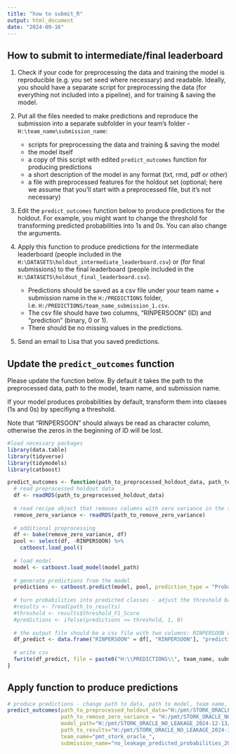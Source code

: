 ---
title: "how to submit_R"
output: html_document
date: "2024-09-16"
---


## How to submit to intermediate/final leaderboard

1. Check if your code for preprocessing the data and training the model is reproducible (e.g. you set seed where necessary) and readable. Ideally, you should have a separate script for preprocessing the data (for everything not included into a pipeline), and for training & saving the model.  

2. Put all the files needed to make predictions and reproduce the submission into a separate subfolder in your team's folder - `H:\team_name\submission_name`:
    - scripts for preprocessing the data and training & saving the model 
    - the model itself
    - a copy of this script with edited `predict_outcomes` function for producing predictions
    - a short description of the model in any format (txt, rmd, pdf or other)
    - a file with preprocessed features for the holdout set (optional; here we assume that you'll start with a preprocessed file, but it's not necessary)

3. Edit the `predict_outcomes` function below to produce predictions for the holdout. For example, you might want to change the threshold for transforming predicted probabilities into 1s and 0s. You can also change the arguments.  

4. Apply this function to produce predictions for the intermediate leaderboard (people included in the `H:\DATASETS\holdout_intermediate_leaderboard.csv`) or (for final submissions) to the final leaderboard (people included in the `H:\DATASETS\holdout_final_leaderboard.csv`). 
    - Predictions should be saved as a csv file under your team name + submission name in the `H:/PREDICTIONS` folder, i.e. `H:/PREDICTIONS/team_name_submission_1.csv`. 
    - The csv file should have two columns, "RINPERSOON" (ID) and "prediction" (binary, 0 or 1).
    - There should be no missing values in the predictions.
    
5. Send an email to Lisa that you saved predictions.


## Update the `predict_outcomes` function

Please update the function below. By default it takes the path to the preprocessed data, path to the model, team name, and submission name.  

If your model produces probabilities by default, transform them into classes (1s and 0s) by specifiyng a threshold.    

Note that "RINPERSOON" should always be read as character column, otherwise the zeros in the beginning of ID will be lost.  


```{r}
#load necessary packages
library(data.table)
library(tidyverse)
library(tidymodels)
library(catboost)

predict_outcomes <- function(path_to_preprocessed_holdout_data, path_to_remove_zero_variance, model_path, path_to_results, team_name, submission_name){
  # read preprocessed holdout data 
  df <- readRDS(path_to_preprocessed_holdout_data)
  
  # read recipe object that removes columns with zero variance in the training set
  remove_zero_variance <- readRDS(path_to_remove_zero_variance)
  
  # additional preprocessing
  df <- bake(remove_zero_variance, df)
  pool <- select(df, -RINPERSOON) %>%
    catboost.load_pool()
  
  # load model
  model <- catboost.load_model(model_path)
  
  # generate predictions from the model
  predictions <- catboost.predict(model, pool, prediction_type = "Probability")
  
  # turn probabilities into predicted classes - adjust the threshold based on threshold from results.csv
  #results <- fread(path_to_results)
  #threshold <- results$threshold_F1_Score
  #predictions <- ifelse(predictions >= threshold, 1, 0)
  
  # the output file should be a csv file with two columns: RINPERSOON and `prediction`
  df_predict <- data.frame("RINPERSOON" = df[, "RINPERSOON"], "prediction" = predictions)
  
  # write csv
  fwrite(df_predict, file = paste0("H:\\PREDICTIONS\\", team_name, submission_name, ".csv"))
}
```

## Apply function to produce predictions

```{r}
# produce predictions - change path to data, path to model, team name, submission name. Example:
predict_outcomes(path_to_preprocessed_holdout_data="H:/pmt/STORK_ORACLE_NO_LEAKAGE_2024-12-13/code_for_preprocessed_holdout_data_without_leakage_variable/preprocessed_holdout_data_no_leakage_2024-12-13.rds", 
                 path_to_remove_zero_variance = "H:/pmt/STORK_ORACLE_NO_LEAKAGE_2024-12-13/modeling_code_and_outputs/remove_zero_variance.RDS",
                 model_path="H:/pmt/STORK_ORACLE_NO_LEAKAGE_2024-12-13/modeling_code_and_outputs/without_leakage_pmt_train_and_evaluation_samples_seed_1_241016.csv_training_and_evaluation_set_catboost_learning_rate=NA,subsample=0.8,depth=6", 
                 path_to_results="H:/pmt/STORK_ORACLE_NO_LEAKAGE_2024-12-13/modeling_code_and_outputs/results.csv",
                 team_name="pmt_stork_oracle_", 
                 submission_name="no_leakage_predicted_probabilities_2024-12-13") 
```